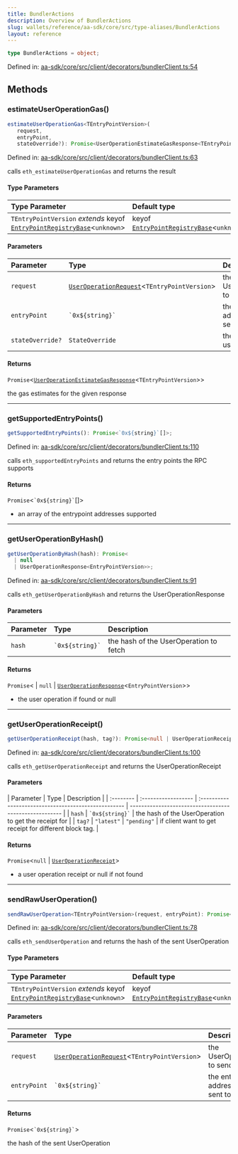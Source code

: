 ```yaml
---
title: BundlerActions
description: Overview of BundlerActions
slug: wallets/reference/aa-sdk/core/src/type-aliases/BundlerActions
layout: reference
---
```


```ts
type BundlerActions = object;
```

Defined in: [aa-sdk/core/src/client/decorators/bundlerClient.ts:54](https://github.com/alchemyplatform/aa-sdk/blob/49e74eee8606f480b200b4612d00d950da8a8742/aa-sdk/core/src/client/decorators/bundlerClient.ts#L54)

## Methods

### estimateUserOperationGas()

```ts
estimateUserOperationGas<TEntryPointVersion>(
   request,
   entryPoint,
   stateOverride?): Promise<UserOperationEstimateGasResponse<TEntryPointVersion>>;
```

Defined in: [aa-sdk/core/src/client/decorators/bundlerClient.ts:63](https://github.com/alchemyplatform/aa-sdk/blob/49e74eee8606f480b200b4612d00d950da8a8742/aa-sdk/core/src/client/decorators/bundlerClient.ts#L63)

calls `eth_estimateUserOperationGas` and returns the result

#### Type Parameters

| Type Parameter                                                                                                        | Default type                                                                           |
| :-------------------------------------------------------------------------------------------------------------------- | :------------------------------------------------------------------------------------- |
| `TEntryPointVersion` _extends_ keyof [`EntryPointRegistryBase`](../interfaces/EntryPointRegistryBase.mdx)\<`unknown`> | keyof [`EntryPointRegistryBase`](../interfaces/EntryPointRegistryBase.mdx)\<`unknown`> |

#### Parameters

| Parameter        | Type                                                                      | Description                                    |
| :--------------- | :------------------------------------------------------------------------ | :--------------------------------------------- |
| `request`        | [`UserOperationRequest`](UserOperationRequest.mdx)\<`TEntryPointVersion`> | the UserOperationRequest to estimate gas for   |
| `entryPoint`     | `` `0x${string}` ``                                                       | the entry point address the op will be sent to |
| `stateOverride?` | `StateOverride`                                                           | the state override to use for the estimation   |

#### Returns

`Promise`\<[`UserOperationEstimateGasResponse`](../interfaces/UserOperationEstimateGasResponse.mdx)\<`TEntryPointVersion`>>

the gas estimates for the given response

---

### getSupportedEntryPoints()

```ts
getSupportedEntryPoints(): Promise<`0x${string}`[]>;
```

Defined in: [aa-sdk/core/src/client/decorators/bundlerClient.ts:110](https://github.com/alchemyplatform/aa-sdk/blob/49e74eee8606f480b200b4612d00d950da8a8742/aa-sdk/core/src/client/decorators/bundlerClient.ts#L110)

calls `eth_supportedEntryPoints` and returns the entry points the RPC supports

#### Returns

`Promise`\<`` `0x${string}` ``\[]>

- an array of the entrypoint addresses supported

---

### getUserOperationByHash()

```ts
getUserOperationByHash(hash): Promise<
  | null
  | UserOperationResponse<EntryPointVersion>>;
```

Defined in: [aa-sdk/core/src/client/decorators/bundlerClient.ts:91](https://github.com/alchemyplatform/aa-sdk/blob/49e74eee8606f480b200b4612d00d950da8a8742/aa-sdk/core/src/client/decorators/bundlerClient.ts#L91)

calls `eth_getUserOperationByHash` and returns the UserOperationResponse

#### Parameters

| Parameter | Type                | Description                            |
| :-------- | :------------------ | :------------------------------------- |
| `hash`    | `` `0x${string}` `` | the hash of the UserOperation to fetch |

#### Returns

`Promise`\<
| `null`
| [`UserOperationResponse`](../interfaces/UserOperationResponse.mdx)\<`EntryPointVersion`>>

- the user operation if found or null

---

### getUserOperationReceipt()

```ts
getUserOperationReceipt(hash, tag?): Promise<null | UserOperationReceipt>;
```

Defined in: [aa-sdk/core/src/client/decorators/bundlerClient.ts:100](https://github.com/alchemyplatform/aa-sdk/blob/49e74eee8606f480b200b4612d00d950da8a8742/aa-sdk/core/src/client/decorators/bundlerClient.ts#L100)

calls `eth_getUserOperationReceipt` and returns the UserOperationReceipt

#### Parameters

| Parameter | Type                | Description                                          |
| :-------- | :------------------ | :--------------------------------------------------- | ------------------------------------------------------ |
| `hash`    | `` `0x${string}` `` | the hash of the UserOperation to get the receipt for |
| `tag?`    | `"latest"`          | `"pending"`                                          | if client want to get receipt for different block tag. |

#### Returns

`Promise`\<`null` | [`UserOperationReceipt`](../interfaces/UserOperationReceipt.mdx)>

- a user operation receipt or null if not found

---

### sendRawUserOperation()

```ts
sendRawUserOperation<TEntryPointVersion>(request, entryPoint): Promise<`0x${string}`>;
```

Defined in: [aa-sdk/core/src/client/decorators/bundlerClient.ts:78](https://github.com/alchemyplatform/aa-sdk/blob/49e74eee8606f480b200b4612d00d950da8a8742/aa-sdk/core/src/client/decorators/bundlerClient.ts#L78)

calls `eth_sendUserOperation` and returns the hash of the sent UserOperation

#### Type Parameters

| Type Parameter                                                                                                        | Default type                                                                           |
| :-------------------------------------------------------------------------------------------------------------------- | :------------------------------------------------------------------------------------- |
| `TEntryPointVersion` _extends_ keyof [`EntryPointRegistryBase`](../interfaces/EntryPointRegistryBase.mdx)\<`unknown`> | keyof [`EntryPointRegistryBase`](../interfaces/EntryPointRegistryBase.mdx)\<`unknown`> |

#### Parameters

| Parameter    | Type                                                                      | Description                                    |
| :----------- | :------------------------------------------------------------------------ | :--------------------------------------------- |
| `request`    | [`UserOperationRequest`](UserOperationRequest.mdx)\<`TEntryPointVersion`> | the UserOperationRequest to send               |
| `entryPoint` | `` `0x${string}` ``                                                       | the entry point address the op will be sent to |

#### Returns

`Promise`\<`` `0x${string}` ``>

the hash of the sent UserOperation
